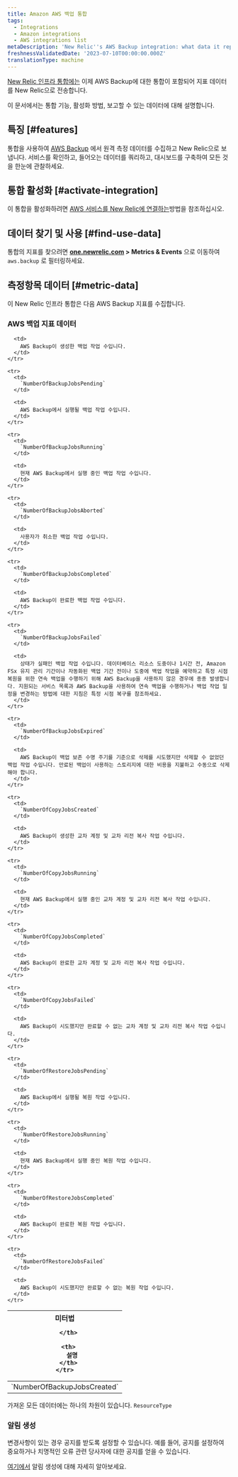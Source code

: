 ```yaml
---
title: Amazon AWS 백업 통합
tags:
  - Integrations
  - Amazon integrations
  - AWS integrations list
metaDescription: 'New Relic''s AWS Backup integration: what data it reports and how to enable it.'
freshnessValidatedDate: '2023-07-10T00:00:00.000Z'
translationType: machine
---
```


[New Relic 인프라 통합에는](/docs/infrastructure/integrations-getting-started/getting-started/introduction-infrastructure-integrations) 이제 AWS Backup에 대한 통합이 포함되어 지표 데이터를 New Relic으로 전송합니다.

이 문서에서는 통합 기능, 활성화 방법, 보고할 수 있는 데이터에 대해 설명합니다.

## 특징 [#features]

통합을 사용하여 [AWS Backup](https://aws.amazon.com/backup/) 에서 원격 측정 데이터를 수집하고 New Relic으로 보냅니다. 서비스를 확인하고, 들어오는 데이터를 쿼리하고, 대시보드를 구축하여 모든 것을 한눈에 관찰하세요.

## 통합 활성화 [#activate-integration]

이 통합을 활성화하려면 [AWS 서비스를 New Relic에 연결하는](/docs/infrastructure/amazon-integrations/connect/aws-metric-stream-setup/)방법을 참조하십시오.

## 데이터 찾기 및 사용 [#find-use-data]

통합의 지표를 찾으려면 <DNT>**[one.newrelic.com](https://one.newrelic.com/all-capabilities) > Metrics & Events**</DNT> 으로 이동하여 `aws.backup` 로 필터링하세요.

## 측정항목 데이터 [#metric-data]

이 New Relic 인프라 통합은 다음 AWS Backup 지표를 수집합니다.

### AWS 백업 지표 데이터

<table>
  <thead>
    <tr>
      <th style={{ width: "200px" }}>
        미터법  

      </th>

      <th>
        설명
      </th>
    </tr>
  </thead>

  <tbody>
    <tr>
      <td>
        `NumberOfBackupJobsCreated`
      </td>

      <td>
        AWS Backup이 생성한 백업 작업 수입니다.
      </td>
    </tr>

    <tr>
      <td>
        `NumberOfBackupJobsPending`
      </td>

      <td>
        AWS Backup에서 실행될 백업 작업 수입니다.
      </td>
    </tr>

    <tr>
      <td>
        `NumberOfBackupJobsRunning`
      </td>

      <td>
        현재 AWS Backup에서 실행 중인 백업 작업 수입니다.
      </td>
    </tr>

    <tr>
      <td>
        `NumberOfBackupJobsAborted`
      </td>

      <td>
        사용자가 취소한 백업 작업 수입니다.
      </td>
    </tr>

    <tr>
      <td>
        `NumberOfBackupJobsCompleted`
      </td>

      <td>
        AWS Backup이 완료한 백업 작업 수입니다.
      </td>
    </tr>

    <tr>
      <td>
        `NumberOfBackupJobsFailed`
      </td>

      <td>
        상태가 실패인 백업 작업 수입니다. 데이터베이스 리소스 도중이나 1시간 전, Amazon FSx 유지 관리 기간이나 자동화된 백업 기간 전이나 도중에 백업 작업을 예약하고 특정 시점 복원을 위한 연속 백업을 수행하기 위해 AWS Backup을 사용하지 않은 경우에 종종 발생합니다. 지원되는 서비스 목록과 AWS Backup을 사용하여 연속 백업을 수행하거나 백업 작업 일정을 변경하는 방법에 대한 지침은 특정 시점 복구를 참조하세요.
      </td>
    </tr>

    <tr>
      <td>
        `NumberOfBackupJobsExpired`
      </td>

      <td>
        AWS Backup이 백업 보존 수명 주기를 기준으로 삭제를 시도했지만 삭제할 수 없었던 백업 작업 수입니다. 만료된 백업이 사용하는 스토리지에 대한 비용을 지불하고 수동으로 삭제해야 합니다.
      </td>
    </tr>

    <tr>
      <td>
        `NumberOfCopyJobsCreated`
      </td>

      <td>
        AWS Backup이 생성한 교차 계정 및 교차 리전 복사 작업 수입니다.
      </td>
    </tr>

    <tr>
      <td>
        `NumberOfCopyJobsRunning`
      </td>

      <td>
        현재 AWS Backup에서 실행 중인 교차 계정 및 교차 리전 복사 작업 수입니다.
      </td>
    </tr>

    <tr>
      <td>
        `NumberOfCopyJobsCompleted`
      </td>

      <td>
        AWS Backup이 완료한 교차 계정 및 교차 리전 복사 작업 수입니다.
      </td>
    </tr>

    <tr>
      <td>
        `NumberOfCopyJobsFailed`
      </td>

      <td>
        AWS Backup이 시도했지만 완료할 수 없는 교차 계정 및 교차 리전 복사 작업 수입니다.
      </td>
    </tr>

    <tr>
      <td>
        `NumberOfRestoreJobsPending`
      </td>

      <td>
        AWS Backup에서 실행될 복원 작업 수입니다.
      </td>
    </tr>

    <tr>
      <td>
        `NumberOfRestoreJobsRunning`
      </td>

      <td>
        현재 AWS Backup에서 실행 중인 복원 작업 수입니다.
      </td>
    </tr>

    <tr>
      <td>
        `NumberOfRestoreJobsCompleted`
      </td>

      <td>
        AWS Backup이 완료한 복원 작업 수입니다.
      </td>
    </tr>

    <tr>
      <td>
        `NumberOfRestoreJobsFailed`
      </td>

      <td>
        AWS Backup이 시도했지만 완료할 수 없는 복원 작업 수입니다.
      </td>
    </tr>
  </tbody>
</table>

가져온 모든 데이터에는 하나의 차원이 있습니다. `ResourceType`

### 알림 생성

변경사항이 있는 경우 공지를 받도록 <InlinePopover type="alerts"/>설정할 수 있습니다. 예를 들어, 공지를 설정하여 중요하거나 치명적인 오류 관련 당사자에 대한 공지를 얻을 수 있습니다.

[여기에서](/docs/tutorial-create-alerts/create-an-alert/) 알림 생성에 대해 자세히 알아보세요.